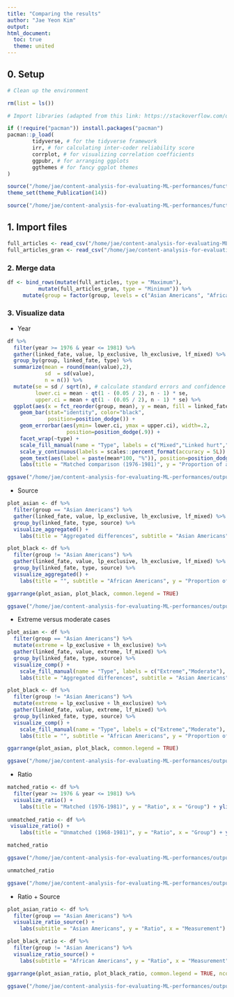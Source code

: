 ```yaml
---
title: "Comparing the results"
author: "Jae Yeon Kim"
output:
html_document: 
  toc: true
  theme: united
---
```


## 0. Setup 

```r

# Clean up the environment

rm(list = ls())

# Import libraries (adapted from this link: https://stackoverflow.com/questions/4090169/elegant-way-to-check-for-missing-packages-and-install-them)

if (!require("pacman")) install.packages("pacman")
pacman::p_load(
        tidyverse, # for the tidyverse framework
        irr, # for calculating inter-coder reliability score
        corrplot, # for visualizing correlation coefficients
        ggpubr, # for arranging ggplots 
        ggthemes # for fancy ggplot themes
)

source("/home/jae/content-analysis-for-evaluating-ML-performances/functions/theme_publications.r")
theme_set(theme_Publication(14))

source("/home/jae/content-analysis-for-evaluating-ML-performances/functions/text_analysis.r")

```

## 1. Import files 

```r

full_articles <- read_csv("/home/jae/content-analysis-for-evaluating-ML-performances/processed_data/full_articles.csv")
full_articles_gran <- read_csv("/home/jae/content-analysis-for-evaluating-ML-performances/processed_data/full_articles_gran.csv")

```

### 2. Merge data 

```r

df <- bind_rows(mutate(full_articles, type = "Maximum"),
          mutate(full_articles_gran, type = "Minimum")) %>%
     mutate(group = factor(group, levels = c("Asian Americans", "African Americans")))

```

### 3. Visualize data 

- Year 

```r

df %>%
  filter(year >= 1976 & year <= 1981) %>%
  gather(linked_fate, value, lp_exclusive, lh_exclusive, lf_mixed) %>%
  group_by(group, linked_fate, type) %>%
  summarize(mean = round(mean(value),2),
            sd  = sd(value),
            n = n()) %>%
  mutate(se = sd / sqrt(n), # calculate standard errors and confidence intervals 
         lower.ci = mean - qt(1 - (0.05 / 2), n - 1) * se,
         upper.ci = mean + qt(1 - (0.05 / 2), n - 1) * se) %>%
  ggplot(aes(x = fct_reorder(group, mean), y = mean, fill = linked_fate)) +
    geom_bar(stat="identity", color="black", 
             position=position_dodge()) +
    geom_errorbar(aes(ymin= lower.ci, ymax = upper.ci), width=.2,
                   position=position_dodge(.9)) +
    facet_wrap(~type) +
    scale_fill_manual(name = "Type", labels = c("Mixed","Linked hurt","Linked progress"), values=c("purple","red","blue")) +
    scale_y_continuous(labels = scales::percent_format(accuracy = 5L)) +
    geom_text(aes(label = paste(mean*100, "%")), position=position_dodge(width=0.9), vjust=-1.5) +
    labs(title = "Matched comparison (1976-1981)", y = "Proportion of articles", x = "Group") 

ggsave("/home/jae/content-analysis-for-evaluating-ML-performances/outputs/matched_comparison_year.png", height = 7)
```

- Source

```r

plot_asian <- df %>%
  filter(group == "Asian Americans") %>%
  gather(linked_fate, value, lp_exclusive, lh_exclusive, lf_mixed) %>%
  group_by(linked_fate, type, source) %>%
  visualize_aggregated() +
    labs(title = "Aggregated differences", subtitle = "Asian Americans", y = "Proportion of articles", x = "Group") 

plot_black <- df %>%
  filter(group != "Asian Americans") %>%
  gather(linked_fate, value, lp_exclusive, lh_exclusive, lf_mixed) %>%
  group_by(linked_fate, type, source) %>%
  visualize_aggregated() +
    labs(title = "", subtitle = "African Americans", y = "Proportion of articles", x = "Group") 

ggarrange(plot_asian, plot_black, common.legend = TRUE)

ggsave("/home/jae/content-analysis-for-evaluating-ML-performances/outputs/matched_comparison_source.png", width = 13, height = 7)

```
- Extreme versus moderate cases 

```r

plot_asian <- df %>%
  filter(group == "Asian Americans") %>%
  mutate(extreme = lp_exclusive + lh_exclusive) %>%
  gather(linked_fate, value, extreme, lf_mixed) %>%
  group_by(linked_fate, type, source) %>%
  visualize_comp() +
    scale_fill_manual(name = "Type", labels = c("Extreme","Moderate"), values=c("red","blue")) +
    labs(title = "Aggregated differences", subtitle = "Asian Americans", y = "Proportion of articles", x = "Group") 

plot_black <- df %>%
  filter(group != "Asian Americans") %>%
  mutate(extreme = lp_exclusive + lh_exclusive) %>%
  gather(linked_fate, value, extreme, lf_mixed) %>%
  group_by(linked_fate, type, source) %>%
  visualize_comp() +
    scale_fill_manual(name = "Type", labels = c("Extreme","Moderate"), values=c("red","blue")) +
    labs(title = "", subtitle = "African Americans", y = "Proportion of articles", x = "Group") 

ggarrange(plot_asian, plot_black, common.legend = TRUE)

ggsave("/home/jae/content-analysis-for-evaluating-ML-performances/outputs/matched_comparison_comp.png", width = 16, height = 7)

```

- Ratio 

```r

matched_ratio <- df %>%
  filter(year >= 1976 & year <= 1981) %>%
  visualize_ratio() +
    labs(title = "Matched (1976-1981)", y = "Ratio", x = "Group") + ylim(c(0,16))
            
unmatched_ratio <- df %>%
 visualize_ratio() +
    labs(title = "Unmatched (1968-1981)", y = "Ratio", x = "Group") + ylim(c(0,16))

matched_ratio

ggsave("/home/jae/content-analysis-for-evaluating-ML-performances/outputs/matched_comparison_matched.png", width = 8)

unmatched_ratio

ggsave("/home/jae/content-analysis-for-evaluating-ML-performances/outputs/matched_comparison_unmatched.png", width = 8)

```

- Ratio + Source 

```r

plot_asian_ratio <- df %>%
  filter(group == "Asian Americans") %>%
  visualize_ratio_source() +
    labs(subtitle = "Asian Americans", y = "Ratio", x = "Measurement") 

plot_black_ratio <- df %>%
  filter(group != "Asian Americans") %>%
  visualize_ratio_source() +
    labs(subtitle = "African Americans", y = "Ratio", x = "Measurement") 

ggarrange(plot_asian_ratio, plot_black_ratio, common.legend = TRUE, ncol = 1)

ggsave("/home/jae/content-analysis-for-evaluating-ML-performances/outputs/matched_comparison_ratio_year.png", height = 10)

```